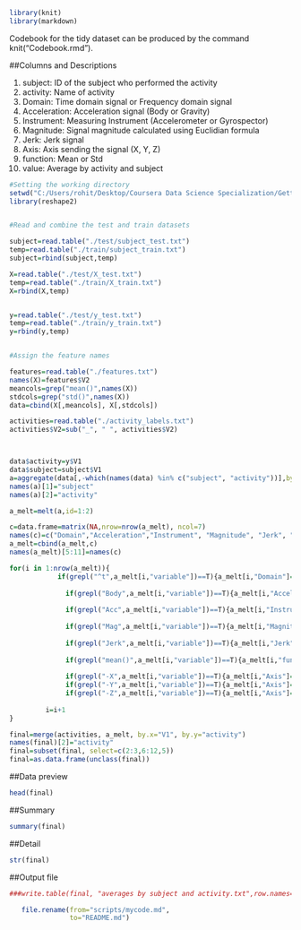 
```r
library(knit)
library(markdown)
```

Codebook for the tidy dataset can be produced by the command knit("Codebook.rmd").


##Columns and Descriptions

1.  subject:      ID of the subject who performed the activity
2.  activity:     Name of activity
3.  Domain:       Time domain signal or Frequency domain signal
4.  Acceleration: Acceleration signal (Body or Gravity)
5.  Instrument:   Measuring Instrument (Accelerometer or Gyrospector)
6.  Magnitude:    Signal magnitude calculated using Euclidian formula
7.  Jerk:         Jerk signal
8.  Axis:         Axis sending the signal (X, Y, Z)
9.  function:     Mean or Std
10. value:        Average by activity and subject



```r
#Setting the working directory
setwd("C:/Users/rohit/Desktop/Coursera Data Science Specialization/Getting and Cleaning Data/UCI HAR Dataset")
library(reshape2)


#Read and combine the test and train datasets

subject=read.table("./test/subject_test.txt")
temp=read.table("./train/subject_train.txt")
subject=rbind(subject,temp)

X=read.table("./test/X_test.txt")
temp=read.table("./train/X_train.txt")
X=rbind(X,temp)


y=read.table("./test/y_test.txt")
temp=read.table("./train/y_train.txt")
y=rbind(y,temp)


#Assign the feature names

features=read.table("./features.txt")
names(X)=features$V2
meancols=grep("mean()",names(X))
stdcols=grep("std()",names(X))
data=cbind(X[,meancols], X[,stdcols])

activities=read.table("./activity_labels.txt")
activities$V2=sub("_", " ", activities$V2)



data$activity=y$V1
data$subject=subject$V1
a=aggregate(data[,-which(names(data) %in% c("subject", "activity"))],by=list(data$subject, data$activity), FUN=mean)
names(a)[1]="subject"
names(a)[2]="activity"

a_melt=melt(a,id=1:2)

c=data.frame=matrix(NA,nrow=nrow(a_melt), ncol=7)
names(c)=c("Domain","Acceleration","Instrument", "Magnitude", "Jerk", "Axis", "function")
a_melt=cbind(a_melt,c)
names(a_melt)[5:11]=names(c)

for(i in 1:nrow(a_melt)){
            if(grepl("^t",a_melt[i,"variable"])==T){a_melt[i,"Domain"]="Time"} else {a_melt[i,"Domain"]="Frequency"}
            
              if(grepl("Body",a_melt[i,"variable"])==T){a_melt[i,"Acceleration"]="Body"} else {a_melt[i,"Acceleration"]="Gravity"}
            
              if(grepl("Acc",a_melt[i,"variable"])==T){a_melt[i,"Instrument"]="Accelerometer"} else {a_melt[i,"Instrument"]="Gyroscope"}
            
              if(grepl("Mag",a_melt[i,"variable"])==T){a_melt[i,"Magnitude"]="Magnitude"} else  {a_melt[i,"Magnitude"]=NA}
            
              if(grepl("Jerk",a_melt[i,"variable"])==T){a_melt[i,"Jerk"]="Jerk"} else {a_melt[i,"Jerk"]=NA}
            
              if(grepl("mean()",a_melt[i,"variable"])==T){a_melt[i,"function"]="mean"} else {a_melt[i,"function"]="std"}
            
              if(grepl("-X",a_melt[i,"variable"])==T){a_melt[i,"Axis"]="X"} 
              if(grepl("-Y",a_melt[i,"variable"])==T){a_melt[i,"Axis"]="Y"}
              if(grepl("-Z",a_melt[i,"variable"])==T){a_melt[i,"Axis"]="Z"}
            
         i=i+1
}

final=merge(activities, a_melt, by.x="V1", by.y="activity")
names(final)[2]="activity"
final=subset(final, select=c(2:3,6:12,5))
final=as.data.frame(unclass(final))

```

##Data preview

```r
head(final)
```


##Summary

```r
summary(final)
```


##Detail

```r
str(final)
```


##Output file
```r
###write.table(final, "averages by subject and activity.txt",row.names=FALSE)
```


```r
   file.rename(from="scripts/mycode.md", 
               to="README.md")
```

